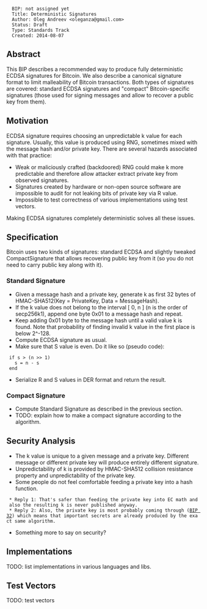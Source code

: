 <pre>
  BIP: not assigned yet
  Title: Deterministic Signatures
  Author: Oleg Andreev <oleganza@gmail.com>
  Status: Draft
  Type: Standards Track
  Created: 2014-08-07
</pre>

==Abstract==

This BIP describes a recommended way to produce fully deterministic ECDSA signatures for Bitcoin.
We also describe a canonical signature format to limit malleability of Bitcoin transactions.
Both types of signatures are covered: standard ECDSA signatures and "compact" Bitcoin-specific signatures 
(those used for signing messages and allow to recover a public key from them).


==Motivation==

ECDSA signature requires choosing an unpredictable k value for each signature. Usually, this value is produced using RNG, sometimes mixed with the message hash and/or private key. There are several hazards associated with that practice:

* Weak or maliciously crafted (backdoored) RNG could make k more predictable and therefore allow attacker extract private key from observed signatures.
* Signatures created by hardware or non-open source software are impossible to audit for not leaking bits of private key via R value.
* Impossible to test correctness of various implementations using test vectors.

Making ECDSA signatures completely deterministic solves all these issues.


==Specification==

Bitcoin uses two kinds of signatures: standard ECDSA and slightly tweaked CompactSignature that allows recovering public key from it (so you do not need to carry public key along with it).

===Standard Signature===

* Given a message hash and a private key, generate k as first 32 bytes of HMAC-SHA512(Key = PrivateKey, Data = MessageHash).
* If the k value does not belong to the interval [ 0, n ] (n is the order of secp256k1), append one byte 0x01 to a message hash and repeat.
* Keep adding 0x01 byte to the message hash until a valid value k is found. Note that probability of finding invalid k value in the first place is below 2^-128.
* Compute ECDSA signature as usual.
* Make sure that S value is even. Do it like so (pseudo code):

  if s > (n >> 1)
    s = n - s
  end

* Serialize R and S values in DER format and return the result.

===Compact Signature===

* Compute Standard Signature as described in the previous section.
* TODO: explain how to make a compact signature according to the algorithm.


==Security Analysis==

* The k value is unique to a given message and a private key. Different message or different private key will produce entirely different signature.
* Unpredictability of k is provided by HMAC-SHA512 collision resistance property and unpredictability of the private key.
* Some people do not feel comfortable feeding a private key into a hash function.
  * Reply 1: That's safer than feeding the private key into EC math and also the resulting k is never published anyway. 
  * Reply 2: Also, the private key is most probably coming through ([[bip-0032.mediawiki|BIP 32]]) which means that important secrets are already produced by the exact same algorithm.

* Something more to say on security?


==Implementations==

TODO: list implementations in various languages and libs.


==Test Vectors==

TODO: test vectors